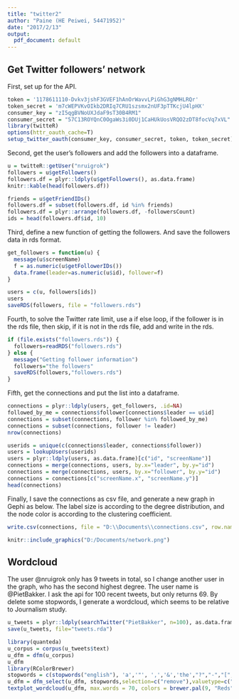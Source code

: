 ```yaml
---
title: "twitter2"
author: "Paine (HE Peiwei, 54471952)"
date: "2017/2/13"
output:
  pdf_document: default
---
```

## Get Twitter followers' network
First, set up for the API.
```r
token = '1178611110-Dvkv3jshF3GVEF1hAnOrWavvLPiGhG3gNMHLRQr'
token_secret = 'm7cWEPVKvOIkb2DRIq7CRU1szsmx2nUF3pTTKcjU4lpHX'
consumer_key = "zI5qgBVNoUXJdaF9sT30B4RM1"
consumer_secret = "57C13ROYQnC0OgaWs3i0DUj1CaHUkUosVRQO2zDT8focVq7xVL"
library(twitteR)
options(httr_oauth_cache=T)
setup_twitter_oauth(consumer_key, consumer_secret, token, token_secret)
```
Second, get the user's followers and add the followers into a dataframe.
```r
u = twitteR::getUser("nruigrok")
followers = u$getFollowers()
followers.df = plyr::ldply(u$getFollowers(), as.data.frame)
knitr::kable(head(followers.df))
```

```r
friends = u$getFriendIDs()
followers.df = subset(followers.df, id %in% friends)
followers.df = plyr::arrange(followers.df, -followersCount)
ids = head(followers.df$id, 10)
```

Third, define a new function of getting the followers. And save the followers data in rds format.
```r
get_followers = function(u) {
  message(u$screenName)
  f = as.numeric(u$getFollowerIDs())
  data.frame(leader=as.numeric(u$id), follower=f)
}
```

```r
users = c(u, followers[ids])
users
saveRDS(followers, file = "followers.rds")
```

Fourth, to solve the Twitter rate limit, use a if else loop, if the follower is in the rds file, then skip, if it is not in the rds file, add and write in the rds.
```r
if (file.exists("followers.rds")) {
  followers=readRDS("followers.rds")
} else {
  message("Getting follower information")
  followers="the followers"
  saveRDS(followers,"followers.rds")
}
```

Fifth, get the connections and put the list into a dataframe.
```r
connections = plyr::ldply(users, get_followers, .id=NA)
followed_by_me = connections$follower[connections$leader == u$id]
connections = subset(connections, follower %in% followed_by_me)
connections = subset(connections, follower != leader)
nrow(connections)
```

```r
userids = unique(c(connections$leader, connections$follower))
users = lookupUsers(userids)
users = plyr::ldply(users, as.data.frame)[c("id", "screenName")]
connections = merge(connections, users, by.x="leader", by.y="id")
connections = merge(connections, users, by.x="follower", by.y="id")
connections = connections[c("screenName.x", "screenName.y")]
head(connections)
```

Finally, I save the connections as csv file, and generate a new graph in Gephi as below. The label size is according to the degree distribution, and the node color is according to the clustering coefficient.
```r
write.csv(connections, file = "D:\\Documents\\connections.csv", row.names = FALSE)
```

```r
knitr::include_graphics("D:/Documents/network.png")
```



## Wordcloud

The user @nruigrok only has 9 tweets in total, so I change another user in the graph, who has the second highest degree. The user name is @PietBakker.
I ask the api for 100 recent tweets, but only returns 69. By delete some stopwords, I generate a wordcloud, which seems to be relative to Journalism study.
```r
u_tweets = plyr::ldply(searchTwitter("PietBakker", n=100), as.data.frame)
save(u_tweets, file="tweets.rda")
```
```r
library(quanteda)
u_corpus = corpus(u_tweets$text)
u_dfm = dfm(u_corpus)
u_dfm
library(RColorBrewer)
stopwords = c(stopwords("english"), 'a','"', ',','&','the',"?","-","[","]","(",")","coa","https", "rt", "t.co","who","you","this","too","for","in","by","via","will","and","has","to","don't","/",":",".","0","!","-",",",'"')
u_dfm = dfm_select(u_dfm, stopwords,selection=c("remove"),valuetype=c("fixed"))
textplot_wordcloud(u_dfm, max.words = 70, colors = brewer.pal(9, "Reds")[5:9], scale = c(4, .5))
```

